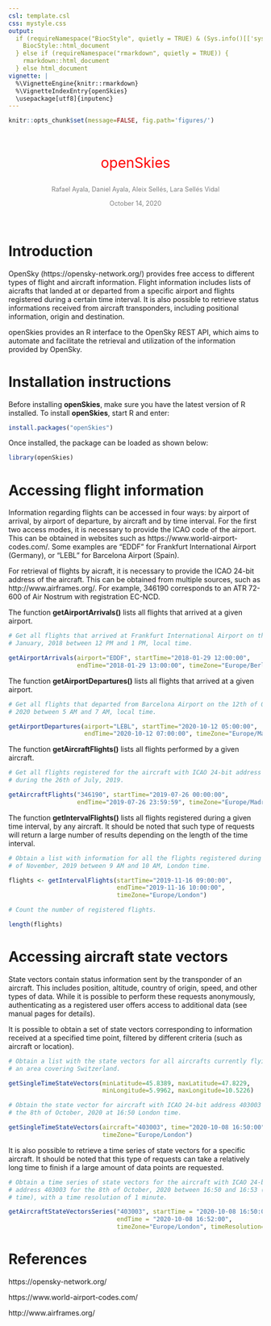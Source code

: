 ```yaml
---
csl: template.csl
css: mystyle.css
output: 
  if (requireNamespace("BiocStyle", quietly = TRUE) & (Sys.info()[['sysname']] != "Windows")) {
    BiocStyle::html_document
  } else if (requireNamespace("rmarkdown", quietly = TRUE)) {
    rmarkdown::html_document
  } else html_document
vignette: |
  %\VignetteEngine{knitr::rmarkdown} 
  %\VignetteIndexEntry{openSkies} 
  \usepackage[utf8]{inputenc}
---
```




```r
knitr::opts_chunk$set(message=FALSE, fig.path='figures/')
```

<!-- Title block -->
<br>
<p style="text-align:center;font-size:200%;color:Red"> openSkies </p>
<p style="text-align:center;font-size:90%;color:Gray"> Rafael Ayala, 
Daniel Ayala, Aleix Sellés, Lara Sellés Vidal </p>
<p style="text-align:center;font-size:90%;color:Gray"> October 14, 2020 </p>
<br>

# Introduction

OpenSky (https://opensky-network.org/) provides free access to different types 
of flight and aircraft information. Flight information includes lists of 
aicrafts that landed at or departed from a specific airport and flights 
registered during a certain time interval. It is also possible to retrieve 
status informations received from aircraft transponders, including positional 
information, origin and destination.

openSkies provides an R interface to the OpenSky REST API, which aims to 
automate and facilitate the retrieval and utilization of the information 
provided by OpenSky.

# Installation instructions

Before installing <b>openSkies</b>, make sure you have the latest version of R
installed. To install <b>openSkies</b>, start R and enter: 

```r
install.packages("openSkies")
```

Once installed, the package can be loaded as shown below:

```r
library(openSkies)
```

# Accessing flight information

Information regarding flights can be accessed in four ways: by airport of
arrival, by airport of departure, by aircraft and by time interval. For the 
first two access modes, it is necessary to provide the ICAO code of the airport.
This can be obtained in websites such as https://www.world-airport-codes.com/.
Some examples are "EDDF" for Frankfurt International Airport (Germany), or 
"LEBL" for Barcelona Airport (Spain).

For retrieval of flights by aicraft, it is necessary to provide the ICAO 24-bit
address of the aircraft. This can be obtained from multiple sources, such as
http://www.airframes.org/. For example, 346190 corresponds to an ATR 72-600
of Air Nostrum with registration EC-NCD.

The function <b>getAirportArrivals()</b> lists all flights that arrived at a
given airport.

```r
# Get all flights that arrived at Frankfurt International Airport on the 29th of
# January, 2018 between 12 PM and 1 PM, local time.

getAirportArrivals(airport="EDDF", startTime="2018-01-29 12:00:00", 
                   endTime="2018-01-29 13:00:00", timeZone="Europe/Berlin")
```

The function <b>getAirportDepartures()</b> lists all flights that arrived at a
given airport.

```r
# Get all flights that departed from Barcelona Airport on the 12th of October,
# 2020 between 5 AM and 7 AM, local time.

getAirportDepartures(airport="LEBL", startTime="2020-10-12 05:00:00", 
                     endTime="2020-10-12 07:00:00", timeZone="Europe/Madrid")
```

The function <b>getAircraftFlights()</b> lists all flights performed by a given
aircraft.

```r
# Get all flights registered for the aircraft with ICAO 24-bit address 346190 
# during the 26th of July, 2019.

getAircraftFlights("346190", startTime="2019-07-26 00:00:00", 
                   endTime="2019-07-26 23:59:59", timeZone="Europe/Madrid")
```

The function <b>getIntervalFlights()</b> lists all flights registered during a 
given time interval, by any aircraft. It should be noted that such type of
requests will return a large number of results depending on the length of the
time interval.

```r
# Obtain a list with information for all the flights registered during the 16th
# of November, 2019 between 9 AM and 10 AM, London time.

flights <- getIntervalFlights(startTime="2019-11-16 09:00:00", 
                              endTime="2019-11-16 10:00:00", 
                              timeZone="Europe/London")

# Count the number of registered flights.

length(flights)
```

# Accessing aircraft state vectors

State vectors contain status information sent by the transponder of an aircraft.
This includes position, altitude, country of origin, speed, and other types of
data. While it is possible to perform these requests anonymously, authenticating
as a registered user offers access to additional data (see manual pages for
details).

It is possible to obtain a set of state vectors corresponding to information
received at a specified time point, filtered by different criteria (such as 
aircraft or location). 

```r
# Obtain a list with the state vectors for all aircrafts currently flying over
# an area covering Switzerland.

getSingleTimeStateVectors(minLatitude=45.8389, maxLatitude=47.8229, 
                          minLongitude=5.9962, maxLongitude=10.5226)

# Obtain the state vector for aircraft with ICAO 24-bit address 403003 for
# the 8th of October, 2020 at 16:50 London time.

getSingleTimeStateVectors(aircraft="403003", time="2020-10-08 16:50:00", 
                          timeZone="Europe/London")
```

It is also possible to retrieve a time series of state vectors for a specific
aircraft. It should be noted that this type of requests can take a relatively
long time to finish if a large amount of data points are requested.

```r
# Obtain a time series of state vectors for the aircraft with ICAO 24-bit 
# address 403003 for the 8th of October, 2020 between 16:50 and 16:53 (London
# time), with a time resolution of 1 minute.

getAircraftStateVectorsSeries("403003", startTime = "2020-10-08 16:50:00", 
                              endTime = "2020-10-08 16:52:00", 
                              timeZone="Europe/London", timeResolution=60)
```

# References

https://opensky-network.org/

https://www.world-airport-codes.com/

http://www.airframes.org/
